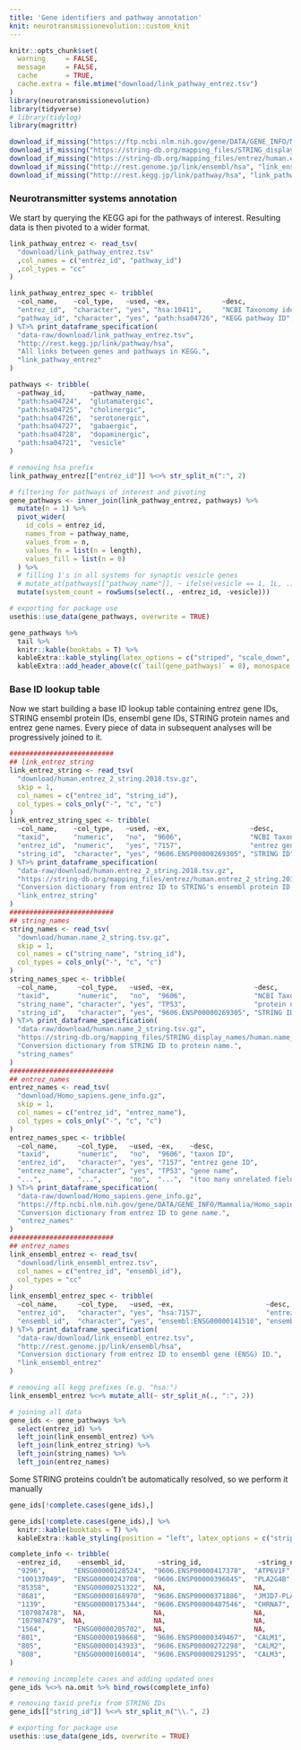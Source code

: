 ```yaml
---
title: 'Gene identifiers and pathway annotation'
knit: neurotransmissionevolution::custom_knit
---
```

```r
knitr::opts_chunk$set(
  warning     = FALSE,
  message     = FALSE,
  cache       = TRUE,
  cache.extra = file.mtime("download/link_pathway_entrez.tsv")
)
library(neurotransmissionevolution)
library(tidyverse)
# library(tidylog)
library(magrittr)
```

```r
download_if_missing("https://ftp.ncbi.nlm.nih.gov/gene/DATA/GENE_INFO/Mammalia/Homo_sapiens.gene_info.gz")
download_if_missing("https://string-db.org/mapping_files/STRING_display_names/human.name_2_string.tsv.gz")
download_if_missing("https://string-db.org/mapping_files/entrez/human.entrez_2_string.2018.tsv.gz")
download_if_missing("http://rest.genome.jp/link/ensembl/hsa", "link_ensembl_entrez.tsv")
download_if_missing("http://rest.kegg.jp/link/pathway/hsa", "link_pathway_entrez.tsv")
```
### Neurotransmitter systems annotation
We start by querying the KEGG api for the pathways of interest. Resulting data is then pivoted to a wider format.
```r
link_pathway_entrez <- read_tsv(
  "download/link_pathway_entrez.tsv"
  ,col_names = c("entrez_id", "pathway_id")
  ,col_types = "cc"
)

link_pathway_entrez_spec <- tribble(
  ~col_name,    ~col_type,   ~used, ~ex,             ~desc,
  "entrez_id",  "character", "yes", "hsa:10411",     "NCBI Taxonomy identifier",
  "pathway_id", "character", "yes", "path:hsa04726", "KEGG pathway ID",
) %T>% print_dataframe_specification(
  "data-raw/download/link_pathway_entrez.tsv",
  "http://rest.kegg.jp/link/pathway/hsa",
  "All links between genes and pathways in KEGG.",
  "link_pathway_entrez"
)
```
```r
pathways <- tribble(
  ~pathway_id,      ~pathway_name, 
  "path:hsa04724",  "glutamatergic",
  "path:hsa04725",  "cholinergic",  
  "path:hsa04726",  "serotonergic", 
  "path:hsa04727",  "gabaergic",    
  "path:hsa04728",  "dopaminergic", 
  "path:hsa04721",  "vesicle"
)

# removing hsa prefix
link_pathway_entrez[["entrez_id"]] %<>% str_split_n(":", 2)

# filtering for pathways of interest and pivoting
gene_pathways <- inner_join(link_pathway_entrez, pathways) %>%
  mutate(n = 1) %>%
  pivot_wider(
    id_cols = entrez_id,
    names_from = pathway_name, 
    values_from = n,
    values_fn = list(n = length),
    values_fill = list(n = 0)
  ) %>%
  # filling 1's in all systems for synaptic vesicle genes
  # mutate_at(pathways[["pathway_name"]], ~ ifelse(vesicle == 1, 1L, .)) %>%
  mutate(system_count = rowSums(select(., -entrez_id, -vesicle)))

# exporting for package use
usethis::use_data(gene_pathways, overwrite = TRUE)
```
```r
gene_pathways %>%
  tail %>%
  knitr::kable(booktabs = T) %>%
  kableExtra::kable_styling(latex_options = c("striped", "scale_down", "HOLD_position")) %>%
  kableExtra::add_header_above(c(`tail(gene_pathways)` = 8), monospace = T)
```


### Base ID lookup table
Now we start building a base ID lookup table containing entrez gene IDs, STRING ensembl protein IDs, ensembl gene IDs, STRING protein names and entrez gene names. Every piece of data in subsequent analyses will be progressively joined to it.
```r
##########################
## link_entrez_string
link_entrez_string <- read_tsv(
  "download/human.entrez_2_string.2018.tsv.gz",
  skip = 1,
  col_names = c("entrez_id", "string_id"),
  col_types = cols_only("-", "c", "c")
)
link_entrez_string_spec <- tribble(
  ~col_name,    ~col_type,   ~used, ~ex,                    ~desc,
  "taxid",      "numeric",   "no",  "9606",                 "NCBI Taxonomy ID",
  "entrez_id",  "numeric",   "yes", "7157",                 "entrez gene ID",
  "string_id",  "character", "yes", "9606.ENSP00000269305", "STRING ID",
) %T>% print_dataframe_specification(
  "data-raw/download/human.entrez_2_string.2018.tsv.gz",
  "https://string-db.org/mapping_files/entrez/human.entrez_2_string.2018.tsv.gz",
  "Conversion dictionary from entrez ID to STRING's ensembl protein ID.",
  "link_entrez_string"
)
##########################
## string_names
string_names <- read_tsv(
  "download/human.name_2_string.tsv.gz",
  skip = 1,
  col_names = c("string_name", "string_id"),
  col_types = cols_only("-", "c", "c")
)
string_names_spec <- tribble(
  ~col_name,     ~col_type,   ~used, ~ex,                    ~desc,
  "taxid",       "numeric",   "no",  "9606",                 "NCBI Taxonomy ID",
  "string_name", "character", "yes", "TP53",                 "protein name",
  "string_id",   "character", "yes", "9606.ENSP00000269305", "STRING ID",
) %T>% print_dataframe_specification(
  "data-raw/download/human.name_2_string.tsv.gz",
  "https://string-db.org/mapping_files/STRING_display_names/human.name_2_string.tsv.gz",
  "Conversion dictionary from STRING ID to protein name.",
  "string_names"
)
##########################
## entrez_names
entrez_names <- read_tsv(
  "download/Homo_sapiens.gene_info.gz",
  skip = 1,
  col_names = c("entrez_id", "entrez_name"),
  col_types = cols_only("-", "c", "c")
)
entrez_names_spec <- tribble(
  ~col_name,     ~col_type,   ~used, ~ex,    ~desc,
  "taxid",       "numeric",   "no",  "9606", "taxon ID",
  "entrez_id",   "character", "yes", "7157", "entrez gene ID",
  "entrez_name", "character", "yes", "TP53", "gene name",
  "...",         "...",       "no",  "...",  "(too many unrelated fields)",
) %T>% print_dataframe_specification(
  "data-raw/download/Homo_sapiens.gene_info.gz",
  "https://ftp.ncbi.nlm.nih.gov/gene/DATA/GENE_INFO/Mammalia/Homo_sapiens.gene_info.gz",
  "Conversion dictionary from entrez ID to gene name.",
  "entrez_names"
)
##########################
## entrez_names
link_ensembl_entrez <- read_tsv(
  "download/link_ensembl_entrez.tsv",
  col_names = c("entrez_id", "ensembl_id"),
  col_types = "cc"
)
link_ensembl_entrez_spec <- tribble(
  ~col_name,     ~col_type,   ~used, ~ex,                       ~desc,
  "entrez_id",   "character", "yes", "hsa:7157",                "entrez gene ID",
  "ensembl_id",  "character", "yes", "ensembl:ENSG00000141510", "ensembl gene ID",
) %T>% print_dataframe_specification(
  "data-raw/download/link_ensembl_entrez.tsv",
  "http://rest.genome.jp/link/ensembl/hsa",
  "Conversion dictionary from entrez ID to ensembl gene (ENSG) ID.",
  "link_ensembl_entrez"
)
```
```r
# removing all kegg prefixes (e.g. "hsa:")
link_ensembl_entrez %<>% mutate_all(~ str_split_n(., ":", 2))

# joining all data
gene_ids <- gene_pathways %>%
  select(entrez_id) %>%
  left_join(link_ensembl_entrez) %>%
  left_join(link_entrez_string) %>%
  left_join(string_names) %>%
  left_join(entrez_names)
```

Some STRING proteins couldn't be automatically resolved, so we perform it manually
```r
gene_ids[!complete.cases(gene_ids),]
```
```r
gene_ids[!complete.cases(gene_ids),] %>%
  knitr::kable(booktabs = T) %>%
  kableExtra::kable_styling(position = "left", latex_options = c("striped", "HOLD_position"))
```

```r
complete_info <- tribble(
  ~entrez_id,    ~ensembl_id,        ~string_id,              ~string_name,     ~entrez_name,  
  "9296",       "ENSG00000128524",  "9606.ENSP00000417378",  "ATP6V1F",        "ATP6V1F",      
  "100137049",  "ENSG00000243708",  "9606.ENSP00000396045",  "PLA2G4B",        "PLA2G4B",      
  "85358",      "ENSG00000251322",  NA,                      NA,               "SHANK3",       
  "8681",       "ENSG00000168970",  "9606.ENSP00000371886",  "JMJD7-PLA2G4B",  "JMJD7-PLA2G4B",
  "1139",       "ENSG00000175344",  "9606.ENSP00000407546",  "CHRNA7",         "CHRNA7",       
  "107987478",  NA,                 NA,                      NA,               "LOC107987478", 
  "107987479",  NA,                 NA,                      NA,               "LOC107987479", 
  "1564",       "ENSG00000205702",  NA,                      NA,               "CYP2D7",       
  "801",        "ENSG00000198668",  "9606.ENSP00000349467",  "CALM1",          "CALM1",        
  "805",        "ENSG00000143933",  "9606.ENSP00000272298",  "CALM2",          "CALM2",        
  "808",        "ENSG00000160014",  "9606.ENSP00000291295",  "CALM3",          "CALM3"
)

# removing incomplete cases and adding updated ones
gene_ids %<>% na.omit %>% bind_rows(complete_info)

# removing taxid prefix from STRING IDs
gene_ids[["string_id"]] %<>% str_split_n("\\.", 2)

# exporting for package use
usethis::use_data(gene_ids, overwrite = TRUE)
```

